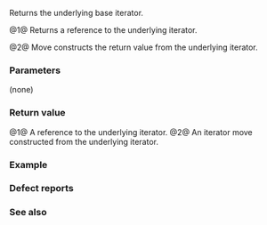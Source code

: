 {{cpp/iterator/counted_iterator/title|base}}
{{cpp/iterator/counted_iterator/navbar}}
{{dcl begin}}
{{dcl|num=1|since=c++20|1=
constexpr const I&amp; base() const&amp; noexcept;
}}
{{dcl|num=2|since=c++20|1=
constexpr I base() &amp;&amp;;
}}
{{dcl end}}

Returns the underlying base iterator.

@1@ Returns a reference to the underlying iterator.

@2@ Move constructs the return value from the underlying iterator.

===Parameters===
(none)

===Return value===
@1@ A reference to the underlying iterator. 
@2@ An iterator move constructed from the underlying iterator.

{{cpp/impldef exception}}

===Example===
{{example
|code=
#include &lt;algorithm&gt;
#include &lt;iostream&gt;
#include &lt;iterator&gt;
#include &lt;type_traits&gt;
#include &lt;vector&gt;

int main()
{
    std::vector&lt;int&gt; v{0, 1, 2, 3, 4};

    std::reverse_iterator&lt;std::vector&lt;int&gt;::iterator&gt; reverse{v.rbegin()};

    std::counted_iterator counted{reverse, 3};

    static_assert(std::is_same&lt;
        decltype(counted.base()),
        std::reverse_iterator&lt;std::vector&lt;int&gt;::iterator&gt; const&amp;
    &gt;{});

    std::cout &lt;&lt; "Print with reverse_iterator: ";
    for (auto r = counted.base(); r != v.rend(); ++r)
        std::cout &lt;&lt; *r &lt;&lt; ' ';
    std::cout &lt;&lt; '\n';

    std::cout &lt;&lt; "Print with counted_iterator: ";
    for (; counted != std::default_sentinel; ++counted)
        std::cout &lt;&lt; counted[0] &lt;&lt; ' ';
    std::cout &lt;&lt; '\n';
}
|output=
Print with reverse_iterator: 4 3 2 1 0
Print with counted_iterator: 4 3 2
}}

===Defect reports===
{{dr list begin}}
{{dr list item|wg=lwg|dr=3391|std=C++20|before=the const version of {{tt|base}} returns a copy of the underlying iterator|after=returns a reference}}
{{dr list item|wg=lwg|dr=3593|std=C++20|before=the const version of {{tt|base}} returns a reference but might not be noexcept|after=made noexcept}}
{{dr list end}}

===See also===
{{dsc begin}}
{{dsc inc|cpp/iterator/adaptor/dsc operator*|counted_iterator}}
{{dsc inc|cpp/iterator/counted_iterator/dsc count}}
{{dsc end}}

{{langlinks|de|es|fr|it|ja|pt|ru|zh}}